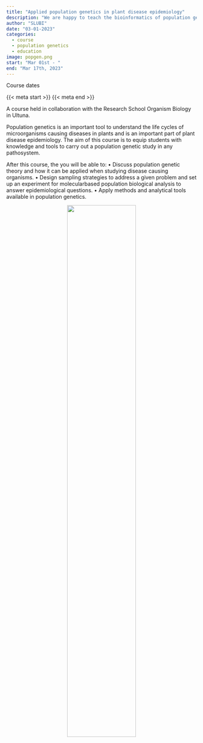 ```yaml
---
title: "Applied population genetics in plant disease epidemiology"
description: "We are happy to teach the bioinformatics of population genetics in this masters course."
author: "SLUBI"
date: "03-01-2023"
categories:
  - course
  - population genetics
  - education
image: popgen.png
start: "Mar 01st - "
end: "Mar 17th, 2023" 
---
```


::: {.course-meta-block .quarto-title-meta}
:::: {.quarto-title-meta-heading}
Course dates
::::
:::: {.quarto-title-meta-contents}
{{< meta start >}} {{< meta end >}}
::::
:::

A course held in collaboration with the Research School Organism Biology in Ultuna. 

Population genetics is an important tool to understand the life cycles of microorganisms causing diseases in plants and is an important part of plant disease epidemiology. The aim of this course is to equip students with knowledge and tools to carry out a population genetic study in any pathosystem.

After this course, the you will be able to:
• Discuss population genetic theory and how it can be applied when studying disease causing organisms.
• Design sampling strategies to address a given problem and set up an experiment for molecularbased population biological analysis to answer epidemiological questions.
• Apply methods and analytical tools available in population genetics.

<center>
![](popgen.png){.class width=60%}